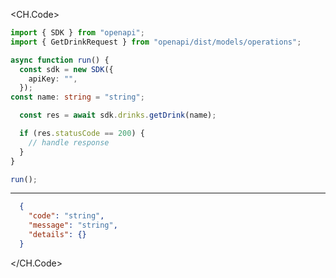 
<CH.Code>
```typescript GetDrink.ts
import { SDK } from "openapi";
import { GetDrinkRequest } from "openapi/dist/models/operations";

async function run() {
  const sdk = new SDK({
    apiKey: "",
  });
const name: string = "string";

  const res = await sdk.drinks.getDrink(name);

  if (res.statusCode == 200) {
    // handle response
  }
}

run();
```
---

```json Example Response
  {
    "code": "string",
    "message": "string",
    "details": {}
  }
```
</CH.Code>
